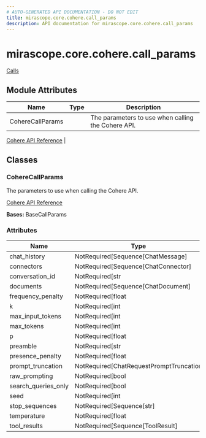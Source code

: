 ```yaml
---
# AUTO-GENERATED API DOCUMENTATION - DO NOT EDIT
title: mirascope.core.cohere.call_params
description: API documentation for mirascope.core.cohere.call_params
---
```


# mirascope.core.cohere.call_params

<ApiType type="Module" />

<Info title="Usage">

[Calls](/docs/mirascope/learn/calls#provider-specific-parameters)

</Info>

## Module Attributes

| Name | Type | Description |
| ---- | ---- | ----------- |
| CohereCallParams |  | The parameters to use when calling the Cohere API.

[Cohere API Reference](https://docs.cohere.com/reference/chat) |

## Classes

### CohereCallParams

<ApiType type="Class" />

The parameters to use when calling the Cohere API.

[Cohere API Reference](https://docs.cohere.com/reference/chat)

**Bases:** BaseCallParams

### Attributes

| Name | Type | Description |
| ---- | ---- | ----------- |
| chat_history | NotRequired[Sequence[ChatMessage] | None] |  |
| connectors | NotRequired[Sequence[ChatConnector] | None] |  |
| conversation_id | NotRequired[str | None] |  |
| documents | NotRequired[Sequence[ChatDocument] | None] |  |
| frequency_penalty | NotRequired[float | None] |  |
| k | NotRequired[int | None] |  |
| max_input_tokens | NotRequired[int | None] |  |
| max_tokens | NotRequired[int | None] |  |
| p | NotRequired[float | None] |  |
| preamble | NotRequired[str | None] |  |
| presence_penalty | NotRequired[float | None] |  |
| prompt_truncation | NotRequired[ChatRequestPromptTruncation | None] |  |
| raw_prompting | NotRequired[bool | None] |  |
| search_queries_only | NotRequired[bool | None] |  |
| seed | NotRequired[int | None] |  |
| stop_sequences | NotRequired[Sequence[str] | None] |  |
| temperature | NotRequired[float | None] |  |
| tool_results | NotRequired[Sequence[ToolResult] | None] |  |



